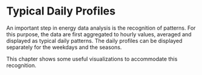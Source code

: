 # Typical Daily Profiles
An important step in energy data analysis is the recognition of patterns. For this purpose, the data are first aggregated to hourly values, averaged and displayed as typical daily patterns. The daily profiles can be displayed separately for the weekdays and the seasons.

This chapter shows some useful visualizations to accommodate this recognition.

